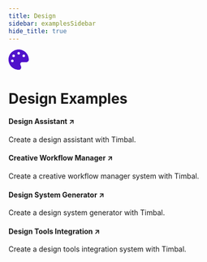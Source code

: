 ```yaml
---
title: Design
sidebar: examplesSidebar
hide_title: true
---
```


<div style={{
  display: 'flex',
  flexDirection: 'column',
  alignItems: 'center',
  marginTop: '2rem',
  marginBottom: '2rem'
}}>
  <span className="timbal-category-icon">
    <svg width="40" height="40" fill="#5012cb" viewBox="0 0 512 512">
      <path d="M512 256c0 .9 0 1.8 0 2.7c-.4 36.5-33.6 61.3-70.1 61.3L344 320c-26.5 0-48 21.5-48 48c0 3.4 .4 6.7 1 9.9c2.1 10.2 6.5 20 10.8 29.9c6.1 13.8 12.1 27.5 12.1 42c0 31.8-21.6 60.7-53.4 62c-3.5 .1-7 .2-10.6 .2C114.6 512 0 397.4 0 256S114.6 0 256 0S512 114.6 512 256zM128 288a32 32 0 1 0 -64 0 32 32 0 1 0 64 0zm0-96a32 32 0 1 0 0-64 32 32 0 1 0 0 64zM288 96a32 32 0 1 0 -64 0 32 32 0 1 0 64 0zm96 96a32 32 0 1 0 0-64 32 32 0 1 0 0 64z"/>
    </svg>
  </span>
  <h1 style={{ margin: 0, fontSize: '2rem' }}>Design Examples</h1>
</div>

<div className={styles.grid}>
  <Link className={styles.card} href="https://github.com/your-repo/design-assistant" target="_blank">
    <span className={styles.icon}></span>
    <h4>Design Assistant ↗</h4>
    <p>Create a design assistant with Timbal.</p>
  </Link>

  <Link className={styles.card} href="https://github.com/your-repo/creative-workflow" target="_blank">
    <span className={styles.icon}></span>
    <h4>Creative Workflow Manager ↗</h4>
    <p>Create a creative workflow manager system with Timbal.</p>
  </Link>

  <Link className={styles.card} href="https://github.com/your-repo/design-system" target="_blank">
    <span className={styles.icon}></span>
    <h4>Design System Generator ↗</h4>
    <p>Create a design system generator with Timbal.</p>
  </Link>

  <Link className={styles.card} href="https://github.com/your-repo/design-tools" target="_blank">
    <span className={styles.icon}></span>
    <h4>Design Tools Integration ↗</h4>
    <p>Create a design tools integration system with Timbal.</p>
  </Link>
</div> 